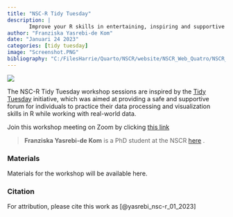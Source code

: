 ```yaml
---
title: "NSC-R Tidy Tuesday"
description: |
       Improve your R skills in entertaining, inspiring and supportive sessions moderated by your own colleagues.
author: "Franziska Yasrebi-de Kom"
date: "Januari 24 2023"
categories: [tidy tuesday]
image: "Screenshot.PNG"
bibliography: "C:/FilesHarrie/Quarto/NSCR/website/NSCR_Web_Quatro/NSCR_Blog_Quarto/references/references.bib"
---
```


![](Screenshot.PNG)

The NSC-R Tidy Tuesday workshop sessions are inspired by the [Tidy Tuesday](https://www.tidytuesday.com/) initiative, which was aimed at providing a safe and supportive forum for individuals to practice their data processing and visualization skills in R while working with real-world data.

Join this workshop meeting on Zoom by clicking [this link](https://us02web.zoom.us/j/81146395699?pwd=cG5FNWxZRC9aOUhxV2s0UUVXMW9EQT09)

> **Franziska Yasrebi-de Kom** is a PhD student at the NSCR [here](https://nscr.nl/en/medewerker/franziska-yasrebi-msc/) .

### Materials

Materials for the workshop will be available here.

### Citation

For attribution, please cite this work as [@yasrebi_nsc-r_01_2023]
